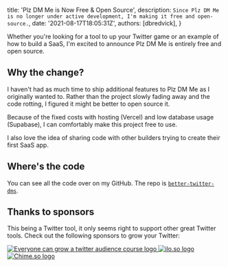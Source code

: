 
  title: 'Plz DM Me is Now Free & Open Source',
  description: `Since Plz DM Me is no longer under active development, I'm making it free and open-source.`,
  date: '2021-08-17T18:05:31Z',
  authors: [dbredvick],
}

Whether you're looking for a tool to up your Twitter game or an example of how to build a SaaS, I'm excited to announce Plz DM Me is entirely free and open source.

<!--more-->

## Why the change?

I haven't had as much time to ship additional features to Plz DM Me as I originally wanted to. Rather than the project slowly fading away and the code rotting, I figured it might be better to open source it.

Because of the fixed costs with hosting (Vercel) and low database usage (Supabase), I can comfortably make this project free to use.

I also love the idea of sharing code with other builders trying to create their first SaaS app.

## Where's the code

You can see all the code over on my GitHub. The repo is [`better-twitter-dms`](https://github.com/dbredvick/better-twitter-dms).

## Thanks to sponsors

This being a Twitter tool, it only seems right to support other great Twitter tools. Check out the following sponsors to grow your Twitter:

<a target="_blank" href="https://gumroad.com/a/81433715/PBkrO">
  <img
    src="https://blog.plzdm.me/everyone-twitter-course.png"
    alt="Everyone can grow a twitter audience course logo"
  />
</a>

<a target="_blank" href="https://ilo.so">
  <img src="https://blog.plzdm.me/ilo-so.png" alt="ilo.so logo" />
</a>
<a target="_blank" href="https://chime.so">
  <img src="https://blog.plzdm.me/chime-so" alt="Chime.so logo" />
</a>
